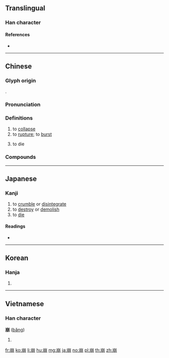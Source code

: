 {{character info/new}}
==Translingual==

===Han character===
{{Han char|rn=46|rad=山|as=08|sn=11|four=22227|canj=UBB|ids=⿱山朋}}

====References====
* {{Han ref|kx=0315.060|dkj=08212|dj=0615.260|hdz=10781.140|uh=5D29|ud=23849|bh=B159|bd=45401}}

----

==Chinese==
{{zh-forms}}

===Glyph origin===
{{Han etym}}
{{Han compound|山|朋|ls=psc|c1=s|c2=p|t1=mountain}}.

===Pronunciation===
{{zh-pron
|m=bēng
|m-s=bong1
|c=bang1
|h=pfs=
|md=
|mn=pang/peng/pheng
|w=1pan,1pen
|w_note=1pan - vernacular; 1pen - literary
|mc=y
|oc=y
|cat=v
}}

===Definitions===
{{zh-hanzi}}

# to [[collapse]]
# to [[rupture]]; to [[burst]]
# {{lb|zh|Classical|literary}} to die

===Compounds===
{{zh-der|崩龍族|天崩地裂|崩倒|土崩|崩潰|崩瀉|山崩|地裂山崩|崩漏|崩阤|崩坍|傾崩|坐吃山崩|崩落|崩陷|崩駕|崩解作用|崩解|崩角|崩盤|崩摧|崩塌|崩城之哭|岳撼山崩|山崩鐘應|山崩地坼|土崩瓦解|地坼天崩|土崩魚爛|山崩地陷|分崩離析|山崩地裂|分崩|地崩山摧|崩症|天崩地塌|崩裂|坐喫山崩|崩殂|崩逝|山陵崩|禮樂崩壞|玉山崩|泥崩|暴崩|瓦解土崩|火崩崩|禮廢樂崩|禮崩樂壞|海嘯山崩|玉山將崩|禮壞樂崩|扔崩|棟折榱崩|觸目崩心|雪崩|魚爛土崩|肝腸崩裂|血崩|駕崩}}

----

==Japanese==

===Kanji===
{{ja-kanji|grade=c|rs=山08}}

# to [[crumble]] or [[disintegrate]]
# to [[destroy]] or [[demolish]]
# to [[die]]

====Readings====
* {{ja-readings|goon=[[ほう]] (hō)|kanon=[[ほう]] (hō)|kun=[[くずれる]] (kuzureru), [[くずす]] (kuzusu)}}

----

==Korean==

===Hanja===
{{ko-hanja|hangeul=붕|rv=bung|mr=pung}}

# {{defn|lang=ko|sort=山08}}

----

==Vietnamese==

===Han character===
'''崩''' ([[băng]])

# {{defn|lang=vi}}

[[fr:崩]]
[[ko:崩]]
[[li:崩]]
[[hu:崩]]
[[mg:崩]]
[[ja:崩]]
[[no:崩]]
[[pl:崩]]
[[th:崩]]
[[zh:崩]]